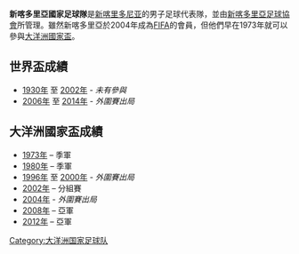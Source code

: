 {{Infobox 國家足球代表隊 |
  Name               = 新喀里多亞 |
  Badge              = <!-- 檔案不存在 New Caledonia FA.svg ，可從英文維基百科取得 --> |
  Nickname           = Les Cagous（[[鷺鶴|鷺鶴]]） |
  Association        = [[新喀多里亞足球協會|新喀多里亞足球協會]]|
  Coach              = {{tsl|en|Alain Moizan||-{zh-hans:馬達汀路; zh-hant:馬贊迪奴;}-}}  |
  FIFA Trigramme     = NCL |
  FIFA Rank          = [[國際足協世界排名|140]]{{decrease}}2（2014年6月） |
  Most caps          = Pierre Wajoka (39) |
  Top scorer         = Michel Hmaé (22) |
  
  pattern_la1=|pattern_b1=_chevron_white|pattern_ra1=|pattern_sh1=white_stripe|pattern_so1=
| leftarm1=B31B1B|body1=B31B1B|rightarm1=B31B1B|shorts1=B31B1B|socks1=B31B1B
| pattern_la2=|pattern_b2=|pattern_ra2=
| leftarm2=0000FF|body2=0000FF|rightarm2=0000FF|shorts2=0000FF|socks2=0000FF|

  First game         =  {{flagicon|NCL|1853}} 新喀多里亞 2 - 0 [[新西蘭國家足球隊|新西蘭]] {{flagicon|NZL}}<br />([[新喀里多尼亞|新喀里多尼亞]][[努美阿|努美阿]]; 1951年9月19日) |
  Largest win        =  {{flagicon|NCL|1853}} 新喀多里亞 18 - 0 [[關島國家足球隊|關島]] {{flagicon|GUM}}<br />([[巴布亞新畿內亞|巴布亞新畿內亞]]; 1991年9月3日) <br />{{flagicon|NCL|1853}} 新喀多里亞 18 - 0 [[密克羅尼西亞國家足球隊|密克羅尼西亞]] {{flagicon|FSM}}<br />([[斐濟|斐濟]]; 2003年7月1日) |
  Largest loss       = {{flagicon|AUS}} [[澳洲國家足球隊|澳洲]] 11 – 0 新喀多里亞 {{flagicon|NCL|1853}}<br />([[紐西蘭|紐西蘭]][[奧克蘭_(紐西蘭)|奧克蘭]]; 2002年)  |
  World cup apps     = 0次 |
  World cup first    = - |
  World cup best     = -|
  Regional name      = [[大洋洲國家盃|大洋洲國家盃]] |
  Regional cup apps  = 5次 |
  Regional cup first = [[1973年大洋洲國家盃|1973年]] |
  Regional cup best  = 亞軍，[[2008年大洋洲國家盃|2008年]]、[[2012年大洋洲國家盃|2012年]]
}}
'''新喀多里亞國家足球隊'''是[[新喀里多尼亚|新喀里多尼亚]]的男子足球代表隊，並由[[新喀多里亞足球協會|新喀多里亞足球協會]]所管理。雖然新喀多里亞於2004年成為[[国际足球联合会|FIFA]]的會員，但他們早在1973年就可以參與[[大洋洲國家盃|大洋洲國家盃]]。

== 世界盃成績 ==
* [[1930年世界盃足球賽|1930年]] 至 [[2002年世界盃足球賽|2002年]] - ''未有參與''
* [[2006年世界盃足球賽|2006年]] 至 [[2014年世界盃足球賽|2014年]] - ''外圍賽出局''

== 大洋洲國家盃成績 ==
* [[1973年大洋洲國家盃|1973年]] – 季軍
* [[1980年大洋洲國家盃|1980年]] – 季軍
* [[1996年大洋洲國家盃|1996年]]  至  [[2000年大洋洲國家盃|2000年]] - ''外圍賽出局''
* [[2002年大洋洲國家盃|2002年]] – 分組賽
* [[2004年大洋洲國家盃|2004年]] - ''外圍賽出局''
* [[2008年大洋洲國家盃|2008年]] – 亞軍
* [[2012年大洋洲國家盃|2012年]] – 亞軍

{{大洋洲足協國家足球隊}}
{{國際足球}}
{{法國足球架構}}

[[Category:大洋洲国家足球队|Category:大洋洲国家足球队]]